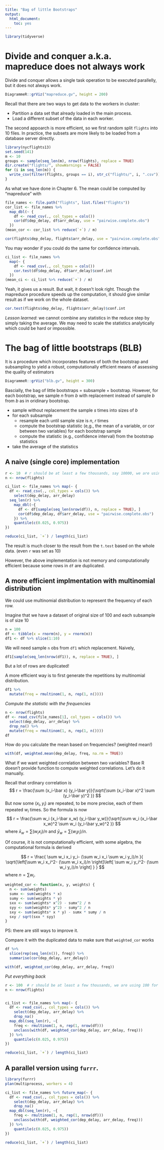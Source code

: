 ```yaml
---
title: "Bag of little Bootstraps"
output: 
  html_document: 
    toc: yes
---
```



```r
library(tidyverse)
```

# Divide and conquer a.k.a. mapreduce does not always work

Divide and conquer allows a single task operation to be executed parallelly, but it does not always work.

```r
DiagrammeR::grViz("mapreduce.gv", height = 200)
```

Recall that there are two ways to get data to the workers in cluster:

- Partition a data set that already loaded in the main process.
- Load a different subset of the data in each worker.

The second appoarch is more efficient, so we first random split `flights` into 10 files.
In practice, the subsets are more likely to be loaded from a database server directly.

```r
library(nycflights13)
set.seed(141)
m <- 10
groups <- sample(seq_len(m), nrow(flights), replace = TRUE)
dir.create("flights/", showWarnings = FALSE)
for (i in seq_len(m)) {
  write_csv(filter(flights, groups == i), str_c("flights/", i, ".csv"))
}
```

As what we have done in Chapter 6. The mean could be computed by "mapreduce" with

```r
file_names <- file.path("flights", list.files("flights"))
cor_list <- file_names %>% 
  map_dbl(~ {
    df <- read_csv(., col_types = cols())
    cor(df$dep_delay, df$arr_delay, use = "pairwise.complete.obs")
  })
(mean_cor <- cor_list %>% reduce(`+`) / m)
```

```r
cor(flights$dep_delay, flights$arr_delay, use = "pairwise.complete.obs")
```


You may wonder if you could do the same for confidence intervals.
```r
ci_list <- file_names %>% 
  map(~ {
    df <- read_csv(., col_types = cols())
    cor.test(df$dep_delay, df$arr_delay)$conf.int
  })
(mean_ci <- ci_list %>% reduce(`+`) / m)
```
Yeah, it gives us a result. But wait, it doesn't look right. Though the mapreduce procedure speeds up the computation, it should give similar result as if we work on the whole dataset.

```r
cor.test(flights$dep_delay, flights$arr_delay)$conf.int
```


*Lesson learned*: we cannot combine any statistics in the reduce step by simply taking the average. We may need to scale the statistics analytically which could be hard or impossible.


# The bag of little bootstraps (BLB)

It is a procedure which incorporates features of both the bootstrap and subsampling to yield a robust, computationally efficient means of assessing the quality of estimators


```r
DiagrammeR::grViz("blb.gv", height = 300)
```


Bascially, the bag of little bootstraps = subsample + bootstrap. However, for each bootstrap, we sample $n$ from $b$ with replacement instead of sample $b$ from $b$ as in oridinary bootstrap.

- sample without replacement the sample $s$ times into sizes of $b$
- for each subsample
  - resample each until sample size is $n$, $r$ times
  - compute the bootstrap statistic (e,g., the mean of a variable, or cor between two variables) for each bootstrap sample
  - compute the statistic (e.g., confidence interval) from the bootstrap statistics
- take the average of the statistics


## A naive (single core) implementation

```r
r <- 10  # r should be at least a few thousands, say 10000, we are using 10 for demo
n <- nrow(flights)

ci_list <- file_names %>% map(~ {
  df <- read_csv(., col_types = cols()) %>%
    select(dep_delay, arr_delay)
  seq_len(r) %>%
    map_dbl(~{
      df <- df[sample(seq_len(nrow(df)), n, replace = TRUE), ]
      cor(df$dep_delay, df$arr_delay, use = "pairwise.complete.obs")
    }) %>%
    quantile(c(0.025, 0.975))
})

reduce(ci_list, `+`) / length(ci_list)
```

The result is much closer to the result from the `t.test` based on the whole data. (even `r` was set as 10)

However, the above implementation is not memory and computationally efficient because some rows in `df` are duplicated.


## A more efficient implmentation with multinomial distribution

We could use multinomial distribution to represent the frequency of each row.

Imagine that we have a dataset of original size of 100 and each subsample is of size 10
```r
n = 100
df <- tibble(x = rnorm(n), y = rnorm(n))
df1 <- df %>% slice(1:10)
```

We will need sample `n` obs from `df1` which replacement. Naively,
```r
df1[sample(seq_len(nrow(df1)), n, replace = TRUE), ]
```

But a lot of rows are duplicated!

A more efficient way is to first generate the repetitions by multinomial distribution.

```r
df1 %>% 
  mutate(freq = rmultinom(1, n, rep(1, n())))
```

*Compute the statistic with the frequencies*

```r
n <- nrow(flights)
df <- read_csv(file_names[1], col_types = cols()) %>% 
  select(dep_delay, arr_delay) %>% 
  drop_na() %>%
  mutate(freq = rmultinom(1, n, rep(1, n())))
df
```

How do you calculate the mean based on frequencies? (weighted mean!)
```r
with(df, weighted.mean(dep_delay, freq, na.rm = TRUE))
```

What if we want weighted correlation between two variables? Base R doesn't provide function to compute weighted correlations. Let's do it manually.

Recall that ordinary correlation is
$$
r = \frac{\sum (x_i-\bar x) (y_i-\bar y)}{\sqrt{\sum (x_i-\bar x)^2  \sum (y_i-\bar y)^2 }}
$$
But now some $(x_i, y_i)$ are repeated, to be more precise, each of them repeated $w_i$ times. So the formula is now
$$
r = \frac{\sum w_i (x_i-\bar x_w) (y_i-\bar y_w)}{\sqrt{\sum w_i (x_i-\bar x_w)^2  \sum w_i (y_i-\bar y_w)^2 }}
$$
where $\bar x_w = \sum(w_i x_i)/ n$ and $\bar y_w = \sum(w_i y_i)/ n$.

Of course, it is not computationally efficient, with some algebra, the computational formula is derived

$$
r = \frac{
  \sum w_i x_i y_i-  (\sum w_i x_i \sum w_i y_i)/n
}{
  \sqrt{\left[\sum w_i x_i^2- (\sum w_i x_i)/n \right]\left[ \sum w_i y_i^2-  (\sum w_i y_i)/n \right] }
}
$$
where $n = \sum w_i$.

```r
weighted_cor <- function(x, y, weights) {
  n <- sum(weights)
  sumx <- sum(weights * x)
  sumy <- sum(weights * y)
  sxx <- sum(weights* x^2) - sumx^2 / n
  syy <- sum(weights* y^2) - sumy^2 / n
  sxy <- sum(weights* x * y) - sumx * sumy / n
  sxy / sqrt(sxx * syy)
}
```
PS: there are still ways to improve it.


Compare it with the duplicated data to make sure that `weighted_cor` works
```r
df %>% 
  slice(rep(seq_len(n()), freq)) %>%
  summarise(cor(dep_delay, arr_delay))
```

```r
with(df, weighted_cor(dep_delay, arr_delay, freq))
```


*Put everything back*

```r
r <- 100  # r should be at least a few thousands, we are using 100 for demo
n <- nrow(flights)


ci_list <- file_names %>% map(~ {
  df <- read_csv(., col_types = cols()) %>% 
    select(dep_delay, arr_delay) %>% 
    drop_na()
  map_dbl(seq_len(r), ~{
    freq <- rmultinom(1, n, rep(1, nrow(df)))
    unclass(with(df, weighted_cor(dep_delay, arr_delay, freq)))
  }) %>% 
    quantile(c(0.025, 0.975))
})

reduce(ci_list, `+`) / length(ci_list)
```


## A parallel version using `furrr`.


```r
library(furrr)
plan(multiprocess, workers = 4)
```

```r
ci_list <- file_names %>% future_map(~ {
  df <- read_csv(., col_types = cols()) %>% 
    select(dep_delay, arr_delay) %>% 
    drop_na()
  map_dbl(seq_len(r), ~{
    freq <- rmultinom(1, n, rep(1, nrow(df)))
    unclass(with(df, weighted_cor(dep_delay, arr_delay, freq)))
  }) %>% 
    quantile(c(0.025, 0.975))
})

reduce(ci_list, `+`) / length(ci_list)
```
